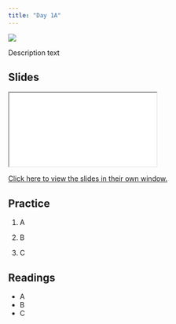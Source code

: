 ```yaml
---
title: "Day 1A"
---
```


![](../img/teaching_2780E3.svg){.hero}

Description text

## Slides

<iframe class="slide-deck" src="./Slides/1A_Slides.html" title="Day 1A Slideshow">
</iframe>

[Click here to view the slides in their own window.](./Slides/01A_Slides.html)

## Practice

1.    A

2.    B

3.    C

## Readings

  -   A
  -   B
  -   C
  